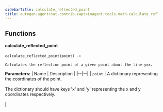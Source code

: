 ```yaml
---
sidebarTitle: calculate_reflected_point
title: autogen.agentchat.contrib.captainagent.tools.math.calculate_reflected_point
---
```


## Functions

<code class="doc-symbol doc-symbol-heading doc-symbol-function"></code>
#### calculate_reflected_point
<a href="#autogen.agentchat.contrib.captainagent.tools.math.calculate_reflected_point..calculate_reflected_point" class="headerlink" title="Permanent link"></a>

```python
calculate_reflected_point(point) -> 
```

    Calculates the reflection point of a given point about the line y=x.

<b>Parameters:</b>
| Name | Description |
|--|--|
| `point` | A dictionary representing the coordinates of the point.<br/><br/>The dictionary should have keys 'x' and 'y' representing the x and y coordinates respectively.<br/><br/> |

<br />